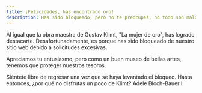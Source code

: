 ```yaml
---
title: ¡Felicidades, has encontrado oro!
description: Has sido bloqueado, pero no te preocupes, no todo son malas noticias.
---
```


Al igual que la obra maestra de Gustav Klimt, "La mujer de oro", has logrado destacarte. Desafortunadamente, es porque has sido bloqueado de nuestro sitio web debido a solicitudes excesivas.

Apreciamos tu entusiasmo, pero como un buen museo de bellas artes, tenemos que proteger nuestros tesoros.

Siéntete libre de regresar una vez que se haya levantado el bloqueo. Hasta entonces, ¿por qué no disfrutas un poco de Klimt? <Link href="/paintings/gustav-klimt-adele-bloch-bauer-I">Adele Bloch-Bauer I</Link>
